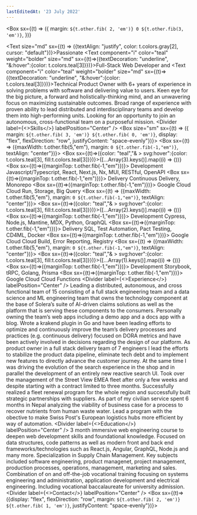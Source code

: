 ```yaml
---
lastEditedAt: '23 July 2022'
---
```


<Title style={{fontWeight: "bold", fontVariant: "all-small-caps", display:"inline-block", }} sx={(t)=>({color: t.colors.teal[5], cursor: "default", "&:hover":{color: t.colors.teal[3]}})}>Marco Kunz</Title>

<Box
  sx={(t) => ({
    margin: `${t.other.fib( 2, 'em')} 0 ${t.other.fib(3, 'em')}`,
  })}
>
  <Text size="md" sx={(t) => ({textAlign: "justify", color: t.colors.gray[2], cursor: "default"})}>Passionate <Text component="i" color="teal" weight="bolder" size="md" sx={(t)=>({textDecoration: "underline", "&:hover":{color: t.colors.teal[3]}})}>Full-Stack Web Developer</Text> and <Text component="i" color="teal" weight="bolder" size="md" sx={(t)=>({textDecoration: "underline", "&:hover":{color: t.colors.teal[3]}})}>Technical Product Owner</Text> with 6+ years of experience in solving problems with software and delivering value to users. Keen eye for the big picture, a forward and holistically-thinking mind, and an unwavering focus on maximizing sustainable outcomes. Broad range of experience with proven ability to lead distributed and interdisciplinary teams and develop them into high-performing units.
Looking for an opportunity to join an autonomous, cross-functional team on a purposeful mission.</Text>
</Box>
<Divider label={<><IconBulb size={14} /><Text color="dimmed" ml={5} size="xs">Skills</Text></>} labelPosition="Center"  />
<Box size="sm" sx={(t) => ({ margin: `${t.other.fib( 3, 'em')} ${t.other.fib( 0, 'em')}`, display: "flex", flexDirection: "row", justifyContent: "space-evenly"})}>
  <Box sx={(t) => ({maxWidth: t.other.fib(5,"em"), margin: `0 ${t.other.fib(-1,"em")}`, textAlign: "center"})}>
    <Box sx={(t)=>({color: "teal","& > svg:hover":{color: t.colors.teal[3], fill:t.colors.teal[3]}})}>{[...Array(3).keys()].map((i) => (<IconStar key={1} size={16} />))}</Box>
    <Box sx={(t)=>({marginTop: t.other.fib(-1,"em")})}>
      <Text color="dimmed" size="sm">Development</Text>
      <Text size="sm">Javascript/Typescript, React, Next.js, Nx, MUI, RESTful, OpenAPI</Text>
    </Box>
    <Box sx={(t)=>({marginTop: t.other.fib(-1,"em")})}>
      <Text color="dimmed" size="sm">Delivery</Text>
      <Text size="sm">Continuous Delivery, Monorepo</Text>
    </Box>
    <Box sx={(t)=>({marginTop: t.other.fib(-1,"em")})}>
      <Text color="dimmed" size="sm">Google Cloud</Text>
      <Text size="sm">Cloud Run, Storage, Big Query</Text>
    </Box>
  </Box>
  <Box sx={(t) => ({maxWidth: t.other.fib(5,"em"), margin: `0 ${t.other.fib(-1,"em")}`, textAlign: "center"})}>
    <Box sx={(t)=>({color: "teal","& > svg:hover":{color: t.colors.teal[3], fill:t.colors.teal[3]}})}>{[...Array(2).keys()].map((i) => (<IconStar key={1} size={16} />))}</Box>
    <Box sx={(t)=>({marginTop: t.other.fib(-1,"em")})}>
      <Text color="dimmed" size="sm">Development</Text>
      <Text size="sm">Cypress, Node.js, Mantine, MDX, Python, GraphQL</Text>
    </Box>
    <Box sx={(t)=>({marginTop: t.other.fib(-1,"em")})}>
      <Text color="dimmed" size="sm">Delivery</Text>
      <Text size="sm">SQL, Test Automation, Pact Testing, CD4ML, Docker</Text>
    </Box>
    <Box sx={(t)=>({marginTop: t.other.fib(-1,"em")})}>
      <Text color="dimmed" size="sm">Google Cloud</Text>
      <Text size="sm">Cloud Build, Error Reporting, Registry</Text>
    </Box>
  </Box>
  <Box sx={(t) => ({maxWidth: t.other.fib(5,"em"), margin: `0 ${t.other.fib(-1,"em")}`, textAlign: "center"})}>
    <Box sx={(t)=>({color: "teal","& > svg:hover":{color: t.colors.teal[3], fill:t.colors.teal[3]}})}>{[...Array(1).keys()].map((i) => (<IconStar key={1} size={16} />))}</Box>
    <Box sx={(t)=>({marginTop: t.other.fib(-1,"em")})}>
      <Text color="dimmed" size="sm">Development</Text>
      <Text size="sm">Storybook, tRPC, Golang, Prisma</Text>
    </Box>
    <Box sx={(t)=>({marginTop: t.other.fib(-1,"em")})}>
      <Text color="dimmed" size="sm">Google Cloud</Text>
      <Text size="sm">Cloud Functions</Text>
    </Box>
  </Box>
</Box>
<Divider label={<><IconBriefcase size={14} /><Text color="dimmed" ml={5} size="xs">Experience</Text></>} labelPosition="Center"  />
<TimelineItem  title="Director Visual Intelligence" org="Solera" startYear="2019">Leading a distributed, autonomous, and cross functional team of 15 consisting of a full stack engineering team and a data science and ML engineering team that owns the technology component at the base of Solera’s suite of AI-driven claims solutions as well as the platform that is serving these components to the consumers. Personally owning the team’s web apps including a demo app and a docs app with a blog. Wrote a krakend plugin in Go and have been leading efforts to optimize and continuously improve the team’s delivery processes and practices (e.g. continuous delivery) focused on DORA metrics and have been actively involved in decisions regarding the design of our platform.</TimelineItem>
<TimelineItem  title="Product Owner Data Pipeline" org="Siroop" startYear="2016" endYear="2018">As product owner in a full stack delivery team of 7 engineers I lead the efforts to stabilize the product data pipeline, eliminate tech debt and to implement new features to directly advance the customer journey. At the same time I was driving the evolution of the search experience in the shop and in parallel the development of an entirely new reactive search UI.</TimelineItem>
<TimelineItem  title="Fleet Managere EMEA" org="Google Streetview" startYear="2013" endYear="2014">Took over the management of the Street View EMEA fleet after only a few weeks and despite starting with a contract limited to three months. Successfully realized a fleet renewal program for the whole region and successfully built strategic partnerships with suppliers.</TimelineItem>
<TimelineItem  title="Junior Researcher" org="Eawag" startYear="2010" endYear="2010">As part of my civilian service spent 6 months in Nepal analyzing the viability of business case for a process to recover nutrients from human waste water.</TimelineItem>
<TimelineItem  title="Program Manager Hub Automation" org="Swiss Post International" startYear="2006" endYear="2011">Lead a program with the obective to make Swiss Post's European logistics hubs more efficient by way of automation.</TimelineItem>
<Divider label={<><IconSchool size={14} /><Text color="dimmed" ml={5} size="xs">Education</Text></>} labelPosition="Center"  />
<TimelineItem  title="Full-Stack Web Engineering Course" org="Codeworks" startYear="2018" endYear="2018">3 month immersive web engineering course to deepen web development skills and foundational knowledge. Focused on data structures, code patterns as well as modern front and back end frameworks/technologies such as React.js, Angular, GraphQL, Node.js and many more.</TimelineItem>
<TimelineItem  title="B.Sc. in Business Engineering" org="University of Applied Sciences Northwestern Switzerland" startYear="2003" endYear="2006">Specialization in Supply Chain Management. Key subjects included software engineering, product managenet, project management, production processes, operations, management, marketing and sales.</TimelineItem>
<TimelineItem  title="Computer Science Apprenticeship" org="Swisscom" startYear="1999" endYear="2003">Combination of on and off-the-job vocational training focusing on systems engineering and administration, application development and electrical engineering. Including vocational baccalaureate for university admission.</TimelineItem>
<Divider label={<><IconId size={14} /><Text color="dimmed" ml={5} size="xs">Contact</Text></>} labelPosition="Center" />
<Box sx={(t)=>({display: "flex", flexDirection: "row", margin: `${t.other.fib( 2, 'em')} ${t.other.fib( 1, 'em')}`, justifyContent: "space-evenly"})}>
  <Obfuscate tel="+41793790928" aria-label="Call me!">
    <ActionIcon size={50}><IconPhone color="teal" size={50} stroke={0.5} /></ActionIcon>
  </Obfuscate>
  <Obfuscate email="kunz.marco@gmail.com" aria-label="Mail me!">
    <ActionIcon size={50}><IconMail color="teal" size={50} stroke={0.5} /></ActionIcon>
  </Obfuscate>
  <a href="https://www.linkedin.com/in/marcokunz/">
    <ActionIcon size={50}><IconBrandLinkedin color="teal" size={50} stroke={0.5} /></ActionIcon>
  </a>
  <a href="https://github.com/wrthwhl/">
    <ActionIcon size={50}><IconBrandGithub color="teal" size={50} stroke={0.5} /></ActionIcon>
  </a>
</Box>